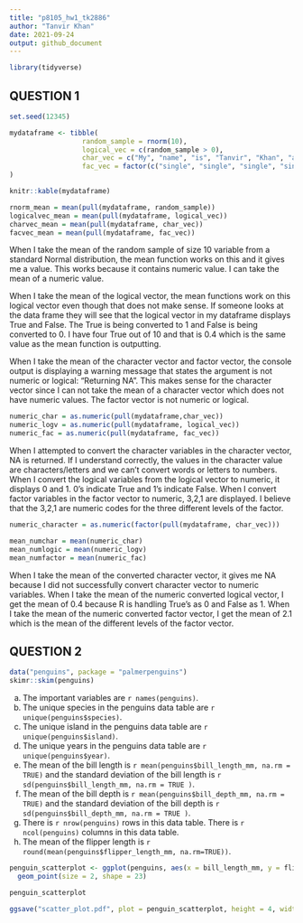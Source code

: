 ```yaml
---
title: "p8105_hw1_tk2886"
author: "Tanvir Khan"
date: 2021-09-24
output: github_document
---
```



```r
library(tidyverse)
```

## QUESTION 1
```r
set.seed(12345)

mydataframe <- tibble(
                  random_sample = rnorm(10),
                  logical_vec = c(random_sample > 0),
                  char_vec = c("My", "name", "is", "Tanvir", "Khan", "and", "I", "like","the", "Lakers"),
                  fac_vec = factor(c("single", "single", "single", "single", "married", "married", "married", "divorced", "divorced", "divorced")),
)

knitr::kable(mydataframe)
```


```r
rnorm_mean = mean(pull(mydataframe, random_sample))
logicalvec_mean = mean(pull(mydataframe, logical_vec))
charvec_mean = mean(pull(mydataframe, char_vec))
facvec_mean = mean(pull(mydataframe, fac_vec))
```
When I take the mean of the random sample of size 10 variable from a standard Normal distribution, the mean function works on this and it gives me a value. This works because it contains numeric value. I can take the mean of a numeric value. 

When I take the mean of the logical vector, the mean functions work on this logical vector even though that does not make sense. If someone looks at the data frame they will see that the logical vector in my dataframe displays True and False. The True is being converted to 1 and False is being converted to 0. I have four True out of 10 and that is 0.4 which is the same value as the mean function is outputting. 

When I take the mean of the character vector and factor vector, the console output is displaying a warning message that states the argument is not numeric or logical: "Returning NA". This makes sense for the character vector since I can not take the mean of a character vector which does not have numeric values. The factor vector is not numeric or logical. 


```r
numeric_char = as.numeric(pull(mydataframe,char_vec))
numeric_logv = as.numeric(pull(mydataframe, logical_vec))
numeric_fac = as.numeric(pull(mydataframe, fac_vec))
```
When I attempted to convert the character variables in the character vector, NA is returned. If I understand correctly, the values in the character value are characters/letters and we can't convert words or letters to numbers. When I convert the logical variables from the logical vector to numeric, it displays 0 and 1. 0's indicate True and 1's indicate False. When I convert factor variables in the factor vector to numeric, 3,2,1 are displayed. I believe that the 3,2,1 are numeric codes for the three different levels of the factor. 


```r
numeric_character = as.numeric(factor(pull(mydataframe, char_vec)))
```




```r
mean_numchar = mean(numeric_char)
mean_numlogic = mean(numeric_logv)
mean_numfactor = mean(numeric_fac)
```
When I take the mean of the converted character vector, it gives me NA because I did not successfully convert character vector to numeric variables. When I take the mean of the numeric converted logical vector, I get the mean of 0.4 because R is handling True's as 0 and False as 1. When I take the mean of the numeric converted factor vector, I get the mean of 2.1 which is the mean of the different levels of the factor vector. 


## QUESTION 2
```r
data("penguins", package = "palmerpenguins")
skimr::skim(penguins)
```
a) The important variables are `r names(penguins)`.
b) The unique species in the penguins data table are `r unique(penguins$species)`.
c) The unique island in the penguins data table are `r unique(penguins$island)`.
d) The unique years in the penguins data table are `r unique(penguins$year)`.
e) The mean of the bill length is `r mean(penguins$bill_length_mm, na.rm = TRUE)` and the standard deviation of the bill length is `r sd(penguins$bill_length_mm, na.rm = TRUE )`.
f) The mean of the bill depth is `r mean(penguins$bill_depth_mm, na.rm = TRUE)` and the standard deviation of the bill depth is `r sd(penguins$bill_depth_mm, na.rm = TRUE )`.
g) There is `r nrow(penguins)` rows in this data table. There is `r ncol(penguins)` columns in this data table. 
h) The mean of the flipper length is `r round(mean(penguins$flipper_length_mm, na.rm=TRUE))`.

```r
penguin_scatterplot <- ggplot(penguins, aes(x = bill_length_mm, y = flipper_length_mm, color = species)) +
  geom_point(size = 2, shape = 23)

penguin_scatterplot
```

```r
ggsave("scatter_plot.pdf", plot = penguin_scatterplot, height = 4, width = 6)
```


